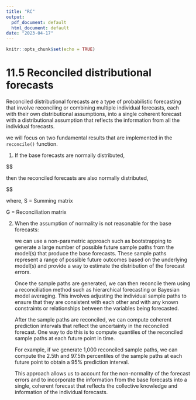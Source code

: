 ```yaml
---
title: "RC"
output:
  pdf_document: default
  html_document: default
date: "2023-04-17"
---
```


```r
knitr::opts_chunk$set(echo = TRUE)
```

# 11.5 Reconciled distributional forecasts

Reconciled distributional forecasts are a type of probabilistic forecasting that involve reconciling or combining multiple individual forecasts, each with their own distributional assumptions, into a single coherent forecast with a distributional assumption that reflects the information from all the individual forecasts.

we will focus on two fundamental results that are implemented in the `reconcile()` function.

1.  If the base forecasts are normally distributed,

\$\begin{align*}  \hat{y}_{h} \text{~} ~~ \text{N}(\hat{µ}_{h}, 

\hat{∑}_{h})

\end{align*}\$

then the reconciled forecasts are also normally distributed,

\$\begin{align*}  \hat{y}_{h} \text{~} ~~ \text{N}(SG\hat{µ}_{h}, 

SG\hat{∑}_{h}G'S')

\end{align*}\$

where, S = Summing matrix

G = Reconciliation matrix

2)  When the assumption of normality is not reasonable for the base forecasts:

    we can use a non-parametric approach such as bootstrapping to generate a large number of possible future sample paths from the model(s) that produce the base forecasts. These sample paths represent a range of possible future outcomes based on the underlying model(s) and provide a way to estimate the distribution of the forecast errors.

    Once the sample paths are generated, we can then reconcile them using a reconciliation method such as hierarchical forecasting or Bayesian model averaging. This involves adjusting the individual sample paths to ensure that they are consistent with each other and with any known constraints or relationships between the variables being forecasted.

    After the sample paths are reconciled, we can compute coherent prediction intervals that reflect the uncertainty in the reconciled forecast. One way to do this is to compute quantiles of the reconciled sample paths at each future point in time.

    For example, if we generate 1,000 reconciled sample paths, we can compute the 2.5th and 97.5th percentiles of the sample paths at each future point to obtain a 95% prediction interval.

    This approach allows us to account for the non-normality of the forecast errors and to incorporate the information from the base forecasts into a single, coherent forecast that reflects the collective knowledge and information of the individual forecasts.

